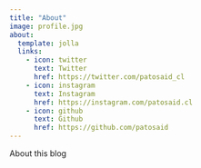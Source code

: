 ```yaml
---
title: "About"
image: profile.jpg
about:
  template: jolla
  links:
    - icon: twitter
      text: Twitter
      href: https://twitter.com/patosaid_cl
    - icon: instagram
      text: Instagram
      href: https://instagram.com/patosaid.cl
    - icon: github
      text: Github
      href: https://github.com/patosaid
---
```


About this blog
